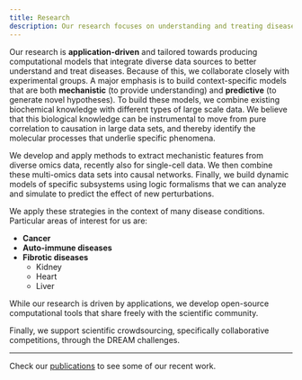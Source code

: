 ```yaml
---
title: Research
description: Our research focuses on understanding and treating diseases through computational models and data integration.
---
```


Our research is **application-driven** and tailored towards producing computational models that integrate diverse data sources to better understand and treat diseases. Because of this, we collaborate closely with experimental groups. A major emphasis is to build context-specific models that are both **mechanistic** (to provide understanding) and **predictive** (to generate novel hypotheses). To build these models, we combine existing biochemical knowledge with different types of large scale data. We believe that this biological knowledge can be instrumental to move from pure correlation to causation in large data sets, and thereby identify the molecular processes that underlie specific phenomena.

We develop and apply methods to extract mechanistic features from diverse omics data, recently also for single-cell data. We then combine these multi-omics data sets into causal networks. Finally, we build dynamic models of specific subsystems using logic formalisms that we can analyze and simulate to predict the effect of new perturbations.

We apply these strategies in the context of many disease conditions. Particular areas of interest for us are:

- **Cancer**
- **Auto-immune diseases**
- **Fibrotic diseases**
  - Kidney
  - Heart
  - Liver

While our research is driven by applications, we develop open-source computational tools that share freely with the scientific community.

Finally, we support scientific crowdsourcing, specifically collaborative competitions, through the DREAM challenges.

---

Check our [publications](/publications) to see some of our recent work. 